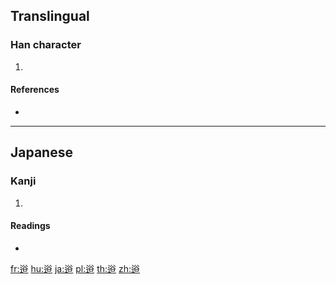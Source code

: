 {{character info/new}}
==Translingual==

===Han character===
{{Han char|rn=162|rad=辵|as=07|sn=11|four=|canj=YCOR}}

# {{defn|Han|sort=辵07}}

====References====
* {{Han ref|kx=1259.061|hdz=63843.061|uh=9027|ud=36903}}

----

==Japanese==

===Kanji===
{{ja-kanji|grade=|rs=辵07}}

# {{defn|lang=ja|sort=辵07}}

====Readings====
* {{ja-readings|on=|kun=[[さこ]] (sako), [[はざま]] (hazama)|nanori=}}

[[fr:逧]]
[[hu:逧]]
[[ja:逧]]
[[pl:逧]]
[[th:逧]]
[[zh:逧]]